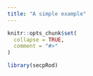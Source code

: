 ```yaml
---
title: "A simple example"
---
```


```r
knitr::opts_chunk$set(
  collapse = TRUE,
  comment = "#>"
)
```

```r
library(secpRod)
```
